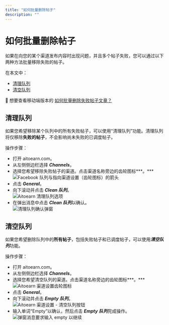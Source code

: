 ```yaml
---
title: "如何批量删除帖子"
description: ""
---
```


<UpdatedAt />


# 如何批量删除帖子

如果在向您的某个渠道发布内容时出现问题，并且多个帖子失败，您可以通过以下两种方法批量移除失败的帖子。

在本文中：
- [清理队列](#h_01GK221XS8YNJZZBR5RJX6VATQ)
- [清空队列](#h_01GK2224TNBKCWY063VZVGKY8M)

📝 想要查看移动端版本的 [如何批量删除失败帖子文章？](https://支持.aitoearn.com//支持.aitoearn.com/article/623-how-到-删除-帖子-在-bulk-在-the-aitoearn-移动端-应用)

## 清理队列

如果您希望移除某个队列中的所有失败帖子，可以使用“清理队列”功能。清理队列将仅移除**失败的帖子**，不会影响尚未失败的已调度帖子。

操作步骤：
- 打开 aitoearn.com。
- 从左侧侧边栏选择 ***Channels***。
- 选择您希望移除失败帖子的渠道。点击渠道名称旁边的齿轮图标***。***  
  ![Facebook 队列与指向渠道设置（齿轮图标）的箭头](//d33v4339jhl8k0.cloudfront.net/docs/assets/64cb6cf86d4a3e191f237e66/图片s/66b65fa765e01777a933364f/文件-Gn3mjulR7w.jpg)
- 点击 ***General***。
- 向下滚动并点击 ***Clean 队列***。  
  ![Aitoearn 清理队列选项](//d33v4339jhl8k0.cloudfront.net/docs/assets/64cb6cf86d4a3e191f237e66/图片s/66b660db48915f570c6a932a/文件-IU27riNhhu.jpg)
- 在弹出消息中点击 ***Clean 队列***以确认。  
  ![清理队列确认弹窗](//d33v4339jhl8k0.cloudfront.net/docs/assets/64cb6cf86d4a3e191f237e66/图片s/651dc05542d97d1c04591478/文件-WVfp4oV9pz.png)

## 清空队列

如果您希望删除队列中的**所有帖子**，包括失败帖子和已调度帖子，可以使用***清空队列***功能。

操作步骤：
- 打开 aitoearn.com。
- 从左侧侧边栏选择 ***Channels***。
- 选择您希望清空队列的渠道。点击渠道名称旁边的齿轮图标***。***  
  ![Aitoearn 渠道设置齿轮图标](//d33v4339jhl8k0.cloudfront.net/docs/assets/64cb6cf86d4a3e191f237e66/图片s/66b65fa765e01777a933364f/文件-Gn3mjulR7w.jpg)
- 点击 ***General***。
- 向下滚动并点击 ***Empty 队列***。  
  ![Aitoearn 渠道设置 - 清空队列按钮](//d33v4339jhl8k0.cloudfront.net/docs/assets/64cb6cf86d4a3e191f237e66/图片s/66b661b0067e9c553dc82598/文件-H4wymHOWFt.jpg)
- 输入单词“Empty”以确认，然后点击 ***Empty 队列***完成操作。  
  ![弹窗消息要求输入 empty 以继续](//d33v4339jhl8k0.cloudfront.net/docs/assets/64cb6cf86d4a3e191f237e66/图片s/683dcaf3db1d6854da33ea11/文件-6ZnvuWRwzf.jpg)
